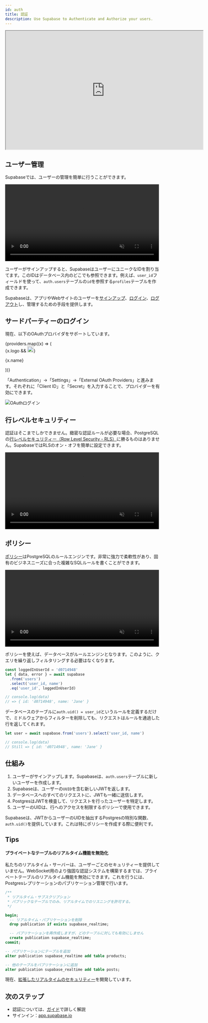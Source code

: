 ```yaml
---
id: auth
title: 認証
description: Use Supabase to Authenticate and Authorize your users.
---
```


<!-- textlint-disable -->


<!-- textlint-enable -->

<iframe
  className="w-full video-with-border"
  width="640"
  height="385"
  src="https://www.youtube-nocookie.com/embed/6ow_jW4epf8"
  frameBorder="1"
  allow="accelerometer; autoplay; clipboard-write; encrypted-media; gyroscope; picture-in-picture"
  allowFullScreen
></iframe>

## ユーザー管理

Supabaseでは、ユーザーの管理を簡単に行うことができます。

<video width="99%" muted playsInline controls="true">
  <source src="/docs/videos/auth-zoom2.mp4" type="video/mp4" muted playsInline />
</video>

ユーザーがサインアップすると、SupabaseはユーザーにユニークなIDを割り当てます。このIDはデータベース内のどこでも参照できます。例えば、`user_id`フィールドを使って、`auth.users`テーブルの`id`を参照する`profiles`テーブルを作成できます。

Supabaseは、アプリやWebサイトのユーザーを[サインアップ](/docs/reference/javascript/auth-signup)、[ログイン](/docs/reference/javascript/auth-signin)、[ログアウト](/docs/reference/javascript/auth-signout)し、管理するための手段を提供します。

## サードパーティーのログイン

現在、以下のOAuthプロバイダをサポートしています。

<div class="container" style={{}}>
  <div class="row is-multiline">
    {providers.map((x) => (
      <div key={x.name} class="col col--4">
        <Link class="card" to={x.href}>
          <div class="card__body" style={{ display: 'flex', gap: 20 }}>
            {x.logo && <img src={x.logo} alt={x.name} width="20" />}
            <p>{x.name}</p>
          </div>
        </Link>
      </div>
    ))}
  </div>
</div>

「Authentication」→「Settings」→「External OAuth Providers」と進みます。それぞれに「Client ID」と「Secret」を入力することで、プロバイダーを有効にできます。

![OAuthログイン](/img/supabase-oauth-logins.png)

## 行レベルセキュリティー

認証はそこまでしかできません。緻密な認証ルールが必要な場合、PostgreSQLの[行レベルセキュリティー（Row Level Security - RLS）](https://www.postgresql.org/docs/current/ddl-rowsecurity.html)に勝るものはありません。SupabaseではRLSのオン・オフを簡単に設定できます。

<video width="99%" muted playsInline controls="true">
  <source src="/docs/videos/rls-zoom2.mp4" type="video/mp4" muted playsInline />
</video>

## ポリシー

[ポリシー](https://www.postgresql.org/docs/current/sql-createpolicy.html)はPostgreSQLのルールエンジンです。非常に強力で柔軟性があり、固有のビジネスニーズに合った複雑なSQLルールを書くことができます。

<video width="99%" muted playsInline controls="true">
  <source src="/docs/videos/policies-zoom2.mp4" type="video/mp4" muted playsInline />
</video>

ポリシーを使えば、データベースがルールエンジンとなります。このように、クエリを繰り返しフィルタリングする必要はなくなります。

```js
const loggedInUserId = 'd0714948'
let { data, error } = await supabase
  .from('users')
  .select('user_id, name')
  .eq('user_id', loggedInUserId)

// console.log(data)
// => { id: 'd0714948', name: 'Jane' }
```

データベースのテーブルに`auth.uid() = user_id`というルールを定義するだけで、ミドルウェアからフィルターを削除しても、リクエストはルールを通過した行を返してくれます。

```js
let user = await supabase.from('users').select('user_id, name')

// console.log(data)
// Still => { id: 'd0714948', name: 'Jane' }
```


## 仕組み

1. ユーザーがサインアップします。Supabaseは、`auth.users`テーブルに新しいユーザーを作成します。
2. Supabaseは、ユーザーの`UUID`を含む新しいJWTを返します。
3. データベースへのすべてのリクエストに、JWTも一緒に送信します。
4. PostgresはJWTを検査して、リクエストを行ったユーザーを特定します。
5. ユーザーのUIDは、行へのアクセスを制限するポリシーで使用できます。

Supabaseは、JWTからユーザーのUIDを抽出するPostgresの特別な関数、`auth.uid()`を提供しています。これは特にポリシーを作成する際に便利です。

## Tips

#### プライベートなテーブルのリアルタイム機能を無効化

私たちのリアルタイム・サーバーは、ユーザーごとのセキュリティーを提供していません。WebSocket用のより強固な認証システムを構築するまでは、プライベートテーブルのリアルタイム機能を無効にできます。これを行うには、Postgresレプリケーションのパブリケーション管理で行います。

```sql
/**
 * リアルタイム・サブスクリプション
 * パブリックなテーブルでのみ、リアルタイムでのリスニングを許可する。
 */

begin;
  -- リアルタイム・パブリケーションを削除
  drop publication if exists supabase_realtime;

  -- パブリケーションを再作成しますが、どのテーブルに対しても有効にしません
  create publication supabase_realtime;
commit;

-- パブリケーションにテーブルを追加
alter publication supabase_realtime add table products;

-- 他のテーブルをパブリケーションに追加
alter publication supabase_realtime add table posts;
```

現在、[拡張したリアルタイムのセキュリティー](https://github.com/supabase/walrus)を開発しています。


## 次のステップ

- 認証については、[ガイド](/docs/guides/auth/intro)で詳しく解説
- サインイン：[app.supabase.io](https://app.supabase.io)
